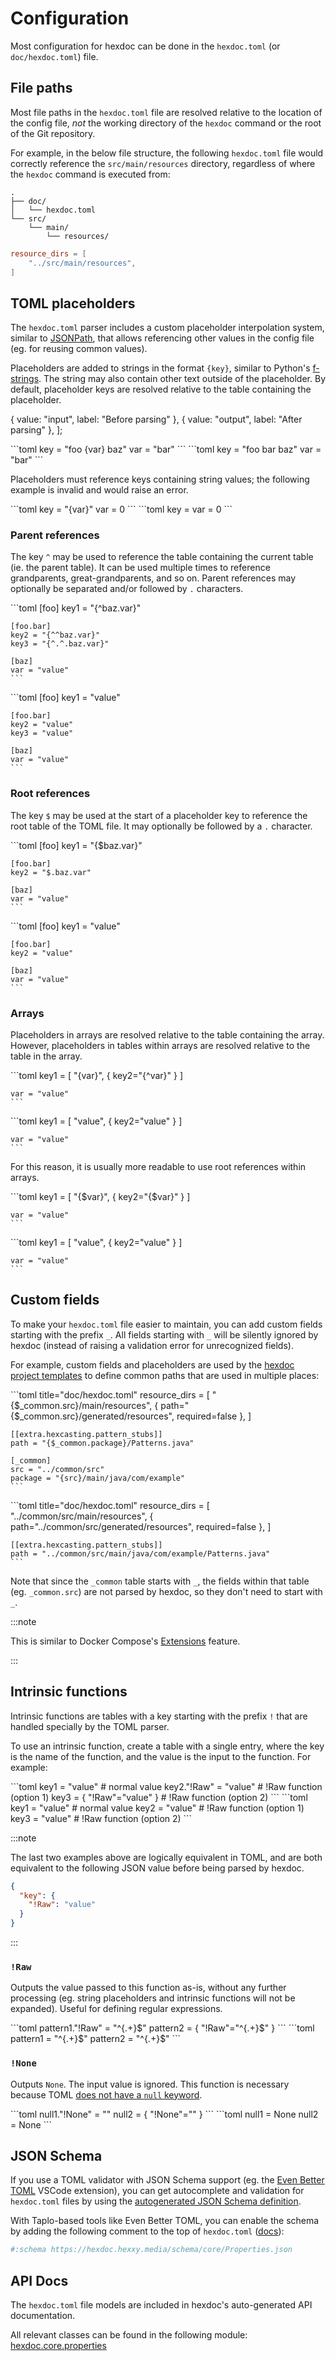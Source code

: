
# Configuration

Most configuration for hexdoc can be done in the `hexdoc.toml` (or `doc/hexdoc.toml`) file.

## File paths

Most file paths in the `hexdoc.toml` file are resolved relative to the location of the config file, _not_ the working directory of the `hexdoc` command or the root of the Git repository.

For example, in the below file structure, the following `hexdoc.toml` file would correctly reference the `src/main/resources` directory, regardless of where the `hexdoc` command is executed from:

```
.
├── doc/
│   └── hexdoc.toml
└── src/
    └── main/
        └── resources/
```

```toml title="doc/hexdoc.toml"
resource_dirs = [
    "../src/main/resources",
]
```

## TOML placeholders

The `hexdoc.toml` parser includes a custom placeholder interpolation system, similar to [JSONPath](https://github.com/json-path/JsonPath), that allows referencing other values in the config file (eg. for reusing common values).

Placeholders are added to strings in the format `{key}`, similar to Python's [f-strings](https://docs.python.org/3/tutorial/inputoutput.html#tut-f-strings). The string may also contain other text outside of the placeholder. By default, placeholder keys are resolved relative to the table containing the placeholder.

  { value: "input", label: "Before parsing" },
  { value: "output", label: "After parsing" },
];

<Tabs groupId="parser" values={parserTabValues}>
  <TabItem value="input">
    ```toml
    key = "foo {var} baz"
    var = "bar"
    ```
  </TabItem>
  <TabItem value="output">
    ```toml
    key = "foo bar baz"
    var = "bar"
    ```
  </TabItem>
</Tabs>

Placeholders must reference keys containing string values; the following example is invalid and would raise an error.

<Tabs groupId="parser" values={parserTabValues}>
  <TabItem value="input">
    ```toml
    key = "{var}"
    var = 0
    ```
  </TabItem>
  <TabItem value="output">
    ```toml
    key = <INVALID>
    var = 0
    ```
  </TabItem>
</Tabs>

### Parent references

The key `^` may be used to reference the table containing the current table (ie. the parent table). It can be used multiple times to reference grandparents, great-grandparents, and so on. Parent references may optionally be separated and/or followed by `.` characters.

<Tabs groupId="parser" values={parserTabValues}>
  <TabItem value="input">
    ```toml
    [foo]
    key1 = "{^baz.var}"

    [foo.bar]
    key2 = "{^^baz.var}"
    key3 = "{^.^.baz.var}"

    [baz]
    var = "value"
    ```

  </TabItem>
  <TabItem value="output">
    ```toml
    [foo]
    key1 = "value"

    [foo.bar]
    key2 = "value"
    key3 = "value"

    [baz]
    var = "value"
    ```

  </TabItem>
</Tabs>

### Root references

The key `$` may be used at the start of a placeholder key to reference the root table of the TOML file. It may optionally be followed by a `.` character.

<Tabs groupId="parser" values={parserTabValues}>
  <TabItem value="input">
    ```toml
    [foo]
    key1 = "{$baz.var}"

    [foo.bar]
    key2 = "$.baz.var"

    [baz]
    var = "value"
    ```

  </TabItem>
  <TabItem value="output">
    ```toml
    [foo]
    key1 = "value"

    [foo.bar]
    key2 = "value"

    [baz]
    var = "value"
    ```

  </TabItem>
</Tabs>

### Arrays

Placeholders in arrays are resolved relative to the table containing the array. However, placeholders in tables within arrays are resolved relative to the table in the array.

<Tabs groupId="parser" values={parserTabValues}>
  <TabItem value="input">
    ```toml
    key1 = [
        "{var}",
        { key2="{^var}" }
    ]

    var = "value"
    ```

  </TabItem>
  <TabItem value="output">
    ```toml
    key1 = [
        "value",
        { key2="value" }
    ]

    var = "value"
    ```

  </TabItem>
</Tabs>

For this reason, it is usually more readable to use root references within arrays.

<Tabs groupId="parser" values={parserTabValues}>
  <TabItem value="input">
    ```toml
    key1 = [
        "{$var}",
        { key2="{$var}" }
    ]

    var = "value"
    ```

  </TabItem>
  <TabItem value="output">
    ```toml
    key1 = [
        "value",
        { key2="value" }
    ]

    var = "value"
    ```

  </TabItem>
</Tabs>

## Custom fields

To make your `hexdoc.toml` file easier to maintain, you can add custom fields starting with the prefix `_`. All fields starting with `_` will be silently ignored by hexdoc (instead of raising a validation error for unrecognized fields).

For example, custom fields and placeholders are used by the [hexdoc project templates](./template) to define common paths that are used in multiple places:

<Tabs groupId="parser" values={parserTabValues}>
  <TabItem value="input">
    ```toml title="doc/hexdoc.toml"
    resource_dirs = [
        "{$_common.src}/main/resources",
        { path="{$_common.src}/generated/resources", required=false },
    ]

    [[extra.hexcasting.pattern_stubs]]
    path = "{$_common.package}/Patterns.java"

    [_common]
    src = "../common/src"
    package = "{src}/main/java/com/example"
    ```

  </TabItem>
  <TabItem value="output">
    ```toml title="doc/hexdoc.toml"
    resource_dirs = [
        "../common/src/main/resources",
        { path="../common/src/generated/resources", required=false },
    ]

    [[extra.hexcasting.pattern_stubs]]
    path = "../common/src/main/java/com/example/Patterns.java"
    ```

  </TabItem>
</Tabs>

Note that since the `_common` table starts with `_`, the fields within that table (eg. `_common.src`) are not parsed by hexdoc, so they don't need to start with `_`.

:::note

This is similar to Docker Compose's [Extensions](https://docs.docker.com/compose/compose-file/11-extension/) feature.

:::

## Intrinsic functions

Intrinsic functions are tables with a key starting with the prefix `!` that are handled specially by the TOML parser.

To use an intrinsic function, create a table with a single entry, where the key is the name of the function, and the value is the input to the function. For example:

<Tabs groupId="parser" values={parserTabValues}>
  <TabItem value="input">
    ```toml
    key1 = "value"             # normal value
    key2."!Raw" = "value"      # !Raw function (option 1)
    key3 = { "!Raw"="value" }  # !Raw function (option 2)
    ```
  </TabItem>
  <TabItem value="output">
    ```toml
    key1 = "value"             # normal value
    key2 = "value"             # !Raw function (option 1)
    key3 = "value"             # !Raw function (option 2)
    ```
  </TabItem>
</Tabs>

:::note

The last two examples above are logically equivalent in TOML, and are both equivalent to the following JSON value before being parsed by hexdoc.

```json
{
  "key": {
    "!Raw": "value"
  }
}
```

:::

### `!Raw`

Outputs the value passed to this function as-is, without any further processing (eg. string placeholders and intrinsic functions will not be expanded). Useful for defining regular expressions.

<Tabs groupId="parser" values={parserTabValues}>
  <TabItem value="input">
    ```toml
    pattern1."!Raw" = "^{.+}$"
    pattern2 = { "!Raw"="^{.+}$" }
    ```
  </TabItem>
  <TabItem value="output">
    ```toml
    pattern1 = "^{.+}$"
    pattern2 = "^{.+}$"
    ```
  </TabItem>
</Tabs>

### `!None`

Outputs `None`. The input value is ignored. This function is necessary because TOML [does not have a `null` keyword](https://github.com/toml-lang/toml/issues/30).

<Tabs groupId="parser" values={parserTabValues}>
  <TabItem value="input">
    ```toml
    null1."!None" = ""
    null2 = { "!None"="" }
    ```
  </TabItem>
  <TabItem value="output">
    ```toml
    null1 = None
    null2 = None
    ```
  </TabItem>
</Tabs>

## JSON Schema

If you use a TOML validator with JSON Schema support (eg. the [Even Better TOML](https://marketplace.visualstudio.com/items?itemName=tamasfe.even-better-toml) VSCode extension), you can get autocomplete and validation for `hexdoc.toml` files by using the [autogenerated JSON Schema definition](https://hexdoc.hexxy.media/schema/core/Properties.json).

With Taplo-based tools like Even Better TOML, you can enable the schema by adding the following comment to the top of `hexdoc.toml` ([docs](https://taplo.tamasfe.dev/configuration/directives.html#the-schema-directive)):

```toml
#:schema https://hexdoc.hexxy.media/schema/core/Properties.json
```

## API Docs

The `hexdoc.toml` file models are included in hexdoc's auto-generated API documentation.

All relevant classes can be found in the following module: [hexdoc.core.properties](static:///docs/api/hexdoc/core/properties.html)
